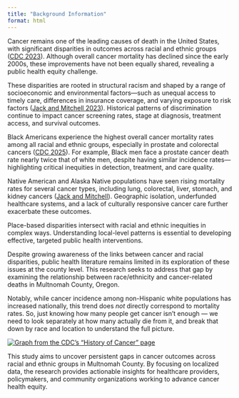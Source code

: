 ```yaml
---
title: "Background Information"
format: html
---
```


Cancer remains one of the leading causes of death in the United States, with significant disparities in outcomes across racial and ethnic groups ([CDC 2023](https://www.cdc.gov/nchs/hus/topics/cancer-deaths.html)). Although overall cancer mortality has declined since the early 2000s, these improvements have not been equally shared, revealing a public health equity challenge.

These disparities are rooted in structural racism and shaped by a range of socioeconomic and environmental factors—such as unequal access to timely care, differences in insurance coverage, and varying exposure to risk factors ([Jack and Mitchell 2023](https://www.cdc.gov/pcd/collections/pdf/racism_is_a_public_health_crisis_combating_racism_508.pdf)). Historical patterns of discrimination continue to impact cancer screening rates, stage at diagnosis, treatment access, and survival outcomes.

Black Americans experience the highest overall cancer mortality rates among all racial and ethnic groups, especially in prostate and colorectal cancers ([CDC 2025](https://www.cdc.gov/cancer/health-equity/african-american.html)). For example, Black men face a prostate cancer death rate nearly twice that of white men, despite having similar incidence rates—highlighting critical inequities in detection, treatment, and care quality.

Native American and Alaska Native populations have seen rising mortality rates for several cancer types, including lung, colorectal, liver, stomach, and kidney cancers ([Jack and Mitchell](https://www.cdc.gov/pcd/collections/pdf/racism_is_a_public_health_crisis_combating_racism_508.pdf)). Geographic isolation, underfunded healthcare systems, and a lack of culturally responsive cancer care further exacerbate these outcomes.

Place-based disparities intersect with racial and ethnic inequities in complex ways. Understanding local-level patterns is essential to developing effective, targeted public health interventions.

Despite growing awareness of the links between cancer and racial disparities, public health literature remains limited in its exploration of these issues at the county level. This research seeks to address that gap by examining the relationship between race/ethnicity and cancer-related deaths in Multnomah County, Oregon. 

Notably, while cancer incidence among non-Hispanic white populations has increased nationally, this trend does *not* directly correspond to mortality rates. So, just knowing how many people get cancer isn’t enough — we need to look separately at how many actually die from it, and break that down by race and location to understand the full picture.

[![Graph from the CDC's "History of Cancer" page](images/history_of_cancer.png)](https://www.cdc.gov/nchs/hus/topics/history-of-cancer.htm)

This study aims to uncover persistent gaps in cancer outcomes across racial and ethnic groups in Multnomah County. By focusing on localized data, the research provides actionable insights for healthcare providers, policymakers, and community organizations working to advance cancer health equity.
